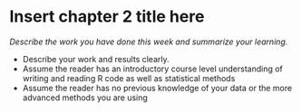 
# Insert chapter 2 title here

*Describe the work you have done this week and summarize your learning.*


- Describe your work and results clearly. 
- Assume the reader has an introductory course level understanding of writing and reading R code as well as statistical methods
- Assume the reader has no previous knowledge of your data or the more advanced methods you are using  
